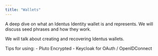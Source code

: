 ```yaml
---
title: "Wallets"
---
```


A deep dive on what an Identus Identity wallet is and represents.  We will discuss seed phrases and how they work.

We will talk about creating and recovering Identus wallets.

Tips for using:
- Pluto Encrypted
- Keycloak for OAuth / OpenIDConnect